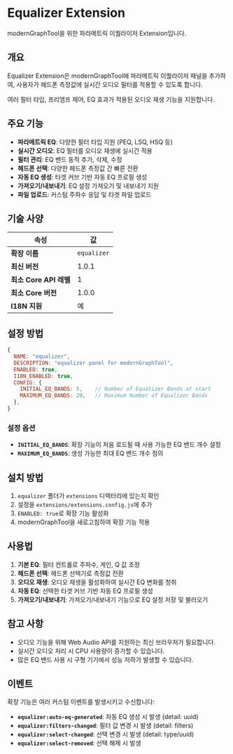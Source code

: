 # Equalizer Extension

modernGraphTool을 위한 파라메트릭 이퀄라이저 Extension입니다.

## 개요

Equalizer Extension은 modernGraphTool에 파라메트릭 이퀄라이저 패널을 추가하여, 사용자가 헤드폰 측정값에 실시간 오디오 필터를 적용할 수 있도록 합니다.

여러 필터 타입, 프리앰프 제어, EQ 효과가 적용된 오디오 재생 기능을 지원합니다.

## 주요 기능

- **파라메트릭 EQ**: 다양한 필터 타입 지원 (PEQ, LSQ, HSQ 등)
- **실시간 오디오**: EQ 필터를 오디오 재생에 실시간 적용
- **필터 관리**: EQ 밴드 동적 추가, 삭제, 수정
- **헤드폰 선택**: 다양한 헤드폰 측정값 간 빠른 전환
- **자동 EQ 생성**: 타겟 커브 기반 자동 EQ 프로필 생성
- **가져오기/내보내기**: EQ 설정 가져오기 및 내보내기 지원
- **파일 업로드**: 커스텀 주파수 응답 및 타겟 파일 업로드

## 기술 사양

| 속성 | 값 |
|----------|-------|
| **확장 이름** | `equalizer` |
| **최신 버전** | 1.0.1 |
| **최소 Core API 레벨** | 1 |
| **최소 Core 버전** | 1.0.0 |
| **I18N 지원** | 예 |

## 설정 방법

```javascript
{
  NAME: "equalizer",
  DESCRIPTION: "equalizer panel for modernGraphTool",
  ENABLED: true,
  I18N_ENABLED: true,
  CONFIG: {
    INITIAL_EQ_BANDS: 5,    // Number of Equalizer Bands at start
    MAXIMUM_EQ_BANDS: 20,   // Maximum Number of Equalizer Bands
  },
}
```

### 설정 옵션

- **`INITIAL_EQ_BANDS`**: 확장 기능이 처음 로드될 때 사용 가능한 EQ 밴드 개수 설정
- **`MAXIMUM_EQ_BANDS`**: 생성 가능한 최대 EQ 밴드 개수 정의

## 설치 방법

1. `equalizer` 폴더가 `extensions` 디렉터리에 있는지 확인
2. 설정을 `extensions/extensions.config.js`에 추가
3. `ENABLED: true`로 확장 기능 활성화
4. modernGraphTool을 새로고침하여 확장 기능 적용

## 사용법

1. **기본 EQ**: 필터 컨트롤로 주파수, 게인, Q 값 조정
2. **헤드폰 선택**: 헤드폰 선택기로 측정값 전환
3. **오디오 재생**: 오디오 재생을 활성화하여 실시간 EQ 변화를 청취
4. **자동 EQ**: 선택한 타겟 커브 기반 자동 EQ 프로필 생성
5. **가져오기/내보내기**: 가져오기/내보내기 기능으로 EQ 설정 저장 및 불러오기

## 참고 사항

- 오디오 기능을 위해 Web Audio API를 지원하는 최신 브라우저가 필요합니다.
- 실시간 오디오 처리 시 CPU 사용량이 증가할 수 있습니다.
- 많은 EQ 밴드 사용 시 구형 기기에서 성능 저하가 발생할 수 있습니다.

## 이벤트

확장 기능은 여러 커스텀 이벤트를 발생시키고 수신합니다:

- **`equalizer:auto-eq-generated`**: 자동 EQ 생성 시 발생 (detail: uuid)
- **`equalizer:filters-changed`**: 필터 값 변경 시 발생 (detail: filters)
- **`equalizer:select-changed`**: 선택 변경 시 발생 (detail: type/uuid)
- **`equalizer:select-removed`**: 선택 해제 시 발생